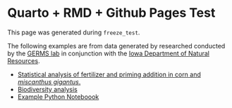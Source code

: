 # Quarto + RMD + Github Pages Test

This page was generated during `freeze_test`.

The following examples are from data generated by researched conducted by the [GERMS lab](http://www.germslab.org/) in conjunction with the [Iowa Department of Natural Resources](https://www.iowadnr.gov/).

* [Statistical analysis of fertilizer and priming addition in corn and *miscanthus gigantus*.](statistics.html)
* [Biodiversity analysis](biodiversity.html)
* [Example Python Noteboook](sample_python.html)
